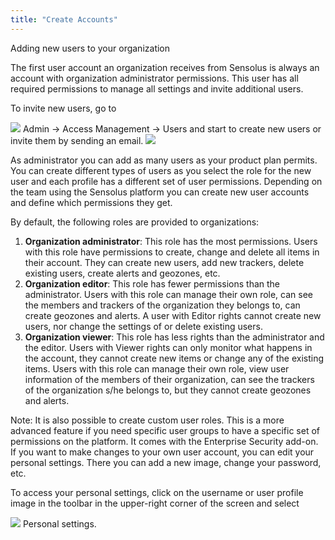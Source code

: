```yaml
---
title: "Create Accounts"
---
```


Adding new users to your organization

The first user account an organization receives from Sensolus is always an account with organization administrator permissions. This user has all required permissions to manage all settings and invite additional users.

To invite new users, go to
<Frame caption="">
  <img src="https://cloud.sensolus.com/documentation/images/icons/icon-admin-section.png" />
</Frame>
Admin → Access Management → Users and start to create new users or invite them by sending an email.

<Frame caption="">
  <img src="https://cloud.sensolus.com/documentation/images/userinterface/users_organisations/users_createnewuser.png" />
</Frame>

As administrator you can add as many users as your product plan permits. You can create different types of users as you select the role for the new user and each profile has a different set of user permissions. Depending on the team using the Sensolus platform you can create new user accounts and define which permissions they get.

By default, the following roles are provided to organizations:

1. **Organization administrator**: This role has the most permissions. Users with this role have permissions to create, change and delete all items in their account. They can create new users, add new trackers, delete existing users, create alerts and geozones, etc.
2. **Organization editor**: This role has fewer permissions than the administrator. Users with this role can manage their own role, can see the members and trackers of the organization they belongs to, can create geozones and alerts. A user with Editor rights cannot create new users, nor change the settings of or delete existing users.
3. **Organization viewer**: This role has less rights than the administrator and the editor. Users with Viewer rights can only monitor what happens in the account, they cannot create new items or change any of the existing items. Users with this role can manage their own role, view user information of the members of their organization, can see the trackers of the organization s/he belongs to, but they cannot create geozones and alerts.
<Note>
Note: It is also possible to create custom user roles. This is a more advanced feature if you need specific user groups to have a specific set of permissions on the platform. It comes with the Enterprise Security add-on.
</Note>
If you want to make changes to your own user account, you can edit your personal settings. There you can add a new image, change your password, etc.

To access your personal settings, click on the username or user profile image in the toolbar in the upper-right corner of the screen and select
<Frame caption="">
  <img src="https://cloud.sensolus.com/documentation/images/icons/icon-user.png" />
</Frame>
Personal settings.
